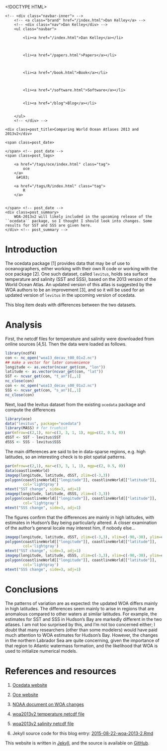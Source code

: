 <!DOCTYPE HTML>
<html>
<head>
<link rel='stylesheet' type='text/css' href='/css/test_syntax.css' />
<link rel='stylesheet' type='text/css' href='/css/style.css' />
<meta charset="UTF-8">
<title>Comparing World Ocean Atlases 2013 and 2013v2</title>
</head>

<body>
<div class="navbar">
    <!-- <div class="navbar-inner"> -->
        <!-- <a class="brand" href="/index.html">Dan Kelley</a> -->
        <!-- <div class="nav">Dan Kelley</div> -->
        <ul class="navbar">
            
            <li><a href="/index.html">Dan Kelley</a></li>
            

            
            <li><a href="/papers.html">Papers</a></li>
            

            
            <li><a href="/book.html">Book</a></li>
            

            
            <li><a href="/software.html">Software</a></li>
            
            
            <li><a href="/blog">Blog</a></li>
            

        </ul>
        <!-- </div> -->
</div>

<div id="content">
    




<!-- <div class="span8"> -->

<div class=topnav>

<!-- | <a href='/blog'>Home</a> | -->

</div> <!-- topnav -->


<div class="page-header">

    <div class=post_title>Comparing World Ocean Atlases 2013 and 2013v2</div>
<!-- </div> --> <!-- span8 -->

<!-- <div class="span4"> -->

<div class=slug>
    <span class=post_date>
        
    </span> <!-- post_date -->
    <span class=post_tags>
        
        <a href="/tags/oce/index.html" class="tag">
            oce
        </a>
         &#183; 
        
        <a href="/tags/R/index.html" class="tag">
            R
        </a>
        
        
    </span> <!-- post_date -->
    <div class=post_summary>
        WOA-2013v2 will likely included in the upcoming release of the ``ocedata`` package, so I thought I should look into changes. Some results for SST and SSS are given here.
    </div> <!-- post_summary -->
</div> <!-- slug -->

<!-- </div> -->
<!-- span4 -->
</div> <!-- page-header -->



# Introduction

The ocedata package [1] provides data that may be of use to oceanographers,
either working with their own R code or working with the oce package [2]. One
such dataset, called ``levitus``, holds sea surface temperature and salinity
(SST and SSS), based on the 2013 version of the World Ocean Atlas.  An updated
version of this atlas is suggested by the WOA authors to be an improvement [3],
and so it will be used for an updated version of ``levitus`` in the upcoming
version of ocedata.

This blog item deals with differences between the two datasets.

# Analysis

First, the netcdf files for temperature and salinity were downloaded from
online sources [4,5]. Then the data were loaded as follows.
```r
library(ncdf4)
con <- nc_open("woa13_decav_t00_01v2.nc")
## make a vector for later convenience
longitude <- as.vector(ncvar_get(con, "lon"))
latitude <- as.vector(ncvar_get(con, "lat"))
SST <- ncvar_get(con, "t_an")[,,1]
nc_close(con)
con <- nc_open("woa13_decav_s00_01v2.nc")
SSS <- ncvar_get(con, "s_an")[,,1]
nc_close(con)
```

Next, load the levitus dataset from the existing ``ocedata`` package
and compute the differences
```r
library(oce)
data("levitus", package="ocedata")
library(MASS) # for truehist
par(mfrow=c(2,1), mar=c(3, 3, 1, 1), mgp=c(2, 0.5, 0))
dSST <- SST - levitus$SST
dSSS <- SSS - levitus$SSS
```

The main differences are said to be in data-sparse regions, e.g. high latitudes,
so an interesting check is to plot spatial patterns.
```r
par(mfrow=c(2,1), mar=c(3, 3, 1, 1), mgp=c(2, 0.5, 0))
data(coastlineWorld)
imagep(longitude, latitude, dSST, zlim=c(-3,3))
polygon(coastlineWorld[["longitude"]], coastlineWorld[["latitude"]],
        col='lightgray') 
mtext("SST change", side=3, adj=1)
imagep(longitude, latitude, dSSS, zlim=c(-3,3))
polygon(coastlineWorld[["longitude"]], coastlineWorld[["latitude"]],
        col='lightgray') 
mtext("SSS change", side=3, adj=1)
```

The figures confirm that the differences are mainly in high latitudes, with
estimates in Hudson's Bay being particularly altered.  A closer examination of
the author's general locale may interest him, if nobody else...
```r
imagep(longitude, latitude, dSST, zlim=c(-3,3), xlim=c(-90,-30), ylim=c(30, 90), asp=1)
polygon(coastlineWorld[["longitude"]], coastlineWorld[["latitude"]],
        col='lightgray') 
mtext("SST change", side=3, adj=1)
imagep(longitude, latitude, dSSS, zlim=c(-3,3), xlim=c(-90,-30), ylim=c(30, 90), asp=1)
polygon(coastlineWorld[["longitude"]], coastlineWorld[["latitude"]],
        col='lightgray') 
mtext("SSS change", side=3, adj=1)
```


# Conclusions

The patterns of variation are as expected: the updated WOA differs mainly in
high latitudes.  The differences seem mainly to arise in regions that are
anomalous compared to other waters at similar latitudes. For example, the
estimates for SST and SSS in Hudson's Bay are markedly different in the two
atlases.  I am not too surprised by this, and I'm not too concerned either; I
doubt that many researchers (other than some modelers) would have paid much
attention to WOA estimates for Hudson's Bay. However, the changes in the
northern Labrador Sea are quite concerning, given the importance of that region
to Atlantic watermass formation, and the likelihood that WOA is used to
initialize numerical models.

# References and resources

1. [Ocedata website](https://dankelley.github.io/ocedata/)   

2. [Oce website](https://dankelley.github.io/oce/)   

3. [NOAA document on WOA changes](http://data.nodc.noaa.gov/woa/WOA13/DOC/woa13v2_changes.pdf)

4. [woa2013v2 temperature netcdf file](http://data.nodc.noaa.gov/thredds/fileServer/woa/WOA13/DATAv2/temperature/netcdf/decav/1.00/woa13_decav_t00_01v2.nc)

5. [woa2013v2 salinity netcdf file](http://data.nodc.noaa.gov/thredds/fileServer/woa/WOA13/DATAv2/salinity/netcdf/decav/1.00/woa13_decav_s00_01v2.nc)

6. Jekyll source code for this blog entry: [2015-08-22-woa-2013-2.Rmd](https://raw.github.com/dankelley/dankelley.github.io/master/assets/2015-08-22-woa-2013-2.Rmd)





</div>

<p class="footnote">This website is written in <a
href="http://jekyllrb.com">Jekyll</a>, and the source is available on <a
href="https://github.com/dankelley/dankelley.github.io">GitHub</a>.</p>

</body>
</html>

